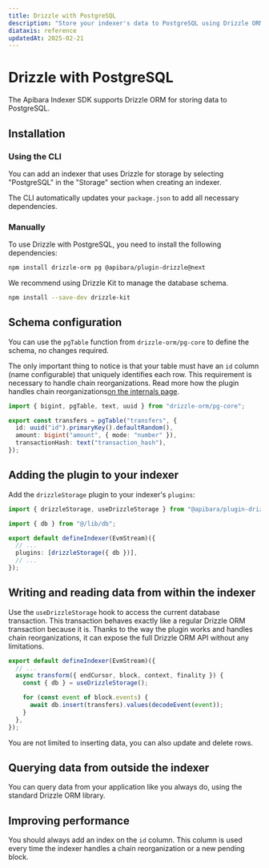 ```yaml
---
title: Drizzle with PostgreSQL
description: "Store your indexer's data to PostgreSQL using Drizzle ORM."
diataxis: reference
updatedAt: 2025-02-21
---
```


# Drizzle with PostgreSQL

The Apibara Indexer SDK supports Drizzle ORM for storing data to PostgreSQL.

## Installation

### Using the CLI

You can add an indexer that uses Drizzle for storage by selecting "PostgreSQL"
in the "Storage" section when creating an indexer.

The CLI automatically updates your `package.json` to add all necessary dependencies.

### Manually

To use Drizzle with PostgreSQL, you need to install the following dependencies:

```bash [Terminal]
npm install drizzle-orm pg @apibara/plugin-drizzle@next
```

We recommend using Drizzle Kit to manage the database schema.

```bash [Terminal]
npm install --save-dev drizzle-kit
```

## Schema configuration

You can use the `pgTable` function from `drizzle-orm/pg-core` to define the schema,
no changes required.

The only important thing to notice is that your table must have an `id` column (name configurable)
that uniquely identifies each row. This requirement is necessary to handle chain reorganizations.
Read more how the plugin handles chain reorganizations[on the internals page](/docs/v2/storage/drizzle-pg/internals).

```ts [lib/schema.ts]
import { bigint, pgTable, text, uuid } from "drizzle-orm/pg-core";

export const transfers = pgTable("transfers", {
  id: uuid("id").primaryKey().defaultRandom(),
  amount: bigint("amount", { mode: "number" }),
  transactionHash: text("transaction_hash"),
});
```

## Adding the plugin to your indexer

Add the `drizzleStorage` plugin to your indexer's `plugins`:

```ts [my-indexer.indexer.ts]
import { drizzleStorage, useDrizzleStorage } from "@apibara/plugin-drizzle";

import { db } from "@/lib/db";

export default defineIndexer(EvmStream)({
  // ...
  plugins: [drizzleStorage({ db })],
  // ...
});
```

## Writing and reading data from within the indexer

Use the `useDrizzleStorage` hook to access the current database transaction.
This transaction behaves exactly like a regular Drizzle ORM transaction because
it is. Thanks to the way the plugin works and handles chain reorganizations, it
can expose the full Drizzle ORM API without any limitations.

```ts [my-indexer.indexer.ts]
export default defineIndexer(EvmStream)({
  // ...
  async transform({ endCursor, block, context, finality }) {
    const { db } = useDrizzleStorage();

    for (const event of block.events) {
      await db.insert(transfers).values(decodeEvent(event));
    }
  },
});
```

You are not limited to inserting data, you can also update and delete rows.

## Querying data from outside the indexer

You can query data from your application like you always do, using the standard Drizzle ORM library.

## Improving performance

You should always add an index on the `id` column. This column is used every time the indexer handles
a chain reorganization or a new pending block.
